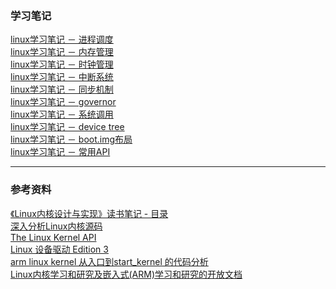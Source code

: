 === 学习笔记 ===
[[linux_note_process|linux学习笔记 － 进程调度]]</BR>
[[linux_note_memory|linux学习笔记 － 内存管理]]</BR>
[[linux_note_clock|linux学习笔记 － 时钟管理]]</BR>
[[linux_note_interrupt|linux学习笔记 － 中断系统]]</BR>
[[linux_note_sync|linux学习笔记 － 同步机制]]</BR>
[[linux_note_governor|linux学习笔记 － governor]]</BR>
[[linux_note_system_call|linux学习笔记 － 系统调用]]<BR>
[[linux_note_device_tree|linux学习笔记 － device tree]]</BR>
[[linux_note_bootimg_layout|linux学习笔记 － boot.img布局]]</BR>
[[linux_note_common_API|linux学习笔记 － 常用API]]<BR>

----
=== 参考资料 ===
[[http://www.cnblogs.com/wang_yb/p/3514730.html|《Linux内核设计与实现》读书笔记 - 目录]]</BR>
[[http://oss.org.cn/kernel-book/|深入分析Linux内核源码]]</BR>
[[http://oss.org.cn/ossdocs/gnu_linux/kernel-api/|The Linux Kernel API]]</BR>
[[http://oss.org.cn/kernel-book/ldd3/index.html|Linux 设备驱动 Edition 3]]</BR>
[[http://bbs.chinaunix.net/thread-2039668-1-1.html|arm linux kernel 从入口到start_kernel 的代码分析]]</BR>
[[http://lli_njupt.0fees.net/index.html|Linux内核学习和研究及嵌入式(ARM)学习和研究的开放文档]]</BR>

